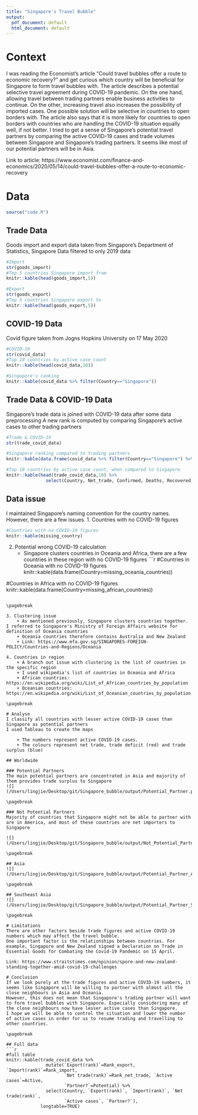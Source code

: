 ```yaml
---
title: "Singapore's Travel Bubble"
output:
  pdf_document: default
  html_document: default
---
```


# Context
I was reading the Economist's article "Could travel bubbles offer a route to economic recovery?" and get curious which country will be beneficial for Singapore to form travel bubbles with.
The article describes a potential selective travel agreement during COVID-19 pandemic. On the one hand, allowing travel between trading partners enable business activities to continue. On the other, increasing travel also increases the possibility of imported cases. One possible solution will be selective in countries to open borders with.
The article also says that it is more likely for countries to open borders with countries who are handling the COVID-19 situation equally well, if not better.
I tried to get a sense of Singapore's potential travel partners by comparing the active COVID-19 cases and trade volumes between Singapore and Singapore's trading partners. It seems like most of our potential partners will be in Asia.

Link to article: https://www.economist.com/finance-and-economics/2020/05/14/could-travel-bubbles-offer-a-route-to-economic-recovery

# Data
```r
source("code.R")
```

## Trade Data
Goods import and export data taken from Singapore's Department of Statistics, Singapore
Data filtered to only 2019 data
```r
#Import
str(goods_import)
#Top 5 countries Singapore import from
knitr::kable(head(goods_import,5))
```

\pagebreak

```r
#Export
str(goods_export)
#Top 5 countries Singapore export to
knitr::kable(head(goods_export,5))
```


## COVID-19 Data
Covid figure taken from Jogns Hopkins University on 17 May 2020
```r
#COVID-19
str(covid_data)
#Top 10 countries by active case count
knitr::kable(head(covid_data,10))
```

\pagebreak

```r
#Singapore's ranking
knitr::kable(covid_data %>% filter(Country=="Singapore"))
```


## Trade Data & COVID-19 Data
Singapore's trade data is joined with COVID-19 data after some data preprocessing
A new rank is computed by comparing Singapore's active cases to other trading partners
```r
#Trade & COVID-19
str(trade_covid_data)

#Singapore ranking compared to trading partners
knitr::kable(data.frame(covid_data %>% filter(Country=="Singapore") %>% select(-Rank), Rank=sg_rank))

#Top 10 countries by active case count, when compared to Singapore
knitr::kable(head(trade_covid_data,10) %>%
               select(Country, Net_trade, Confirmed, Deaths, Recovered, Active, Rank_covid))
```

## Data issue
I maintained Singapore's naming convention for the country names. However, there are a few issues.
1. Countries with no COVID-19 figures
```r
#Countries with no COVID-19 figures
knitr::kable(missing_country)
```

2. Potential wrong COVID-19 calculation
    + Singapore clusters countries in Oceania and Africa, there are a few countries in these region with no COVID-19 figures
```r
#Countries in Oceania with no COVID-19 figures
knitr::kable(data.frame(Country=missing_oceania_countries))

#Countries in Africa with no COVID-19 figures
knitr::kable(data.frame(Country=missing_african_countries))
```

\pagebreak

3. Clustering issue
    + As mentioned previously, Singapore clusters countries together. I referred to Singapore's Ministry of Foreign Affairs website for definition of Oceania countries
    + Oceania countries therefore contains Australia and New Zealand
    + Link: https://www.mfa.gov.sg/SINGAPORES-FOREIGN-POLICY/Countries-and-Regions/Oceania
    
4. Countries in region
    + A branch out issue with clustering is the list of countries in the specific region
    + I used wikipedia's list of countries in Oceania and Africa
    + African countries: https://en.wikipedia.org/wiki/List_of_African_countries_by_population
    + Oceanian countries: https://en.wikipedia.org/wiki/List_of_Oceanian_countries_by_population

\pagebreak

# Analyse
I classify all countries with lesser active COVID-19 cases than Singapore as potential partners
I used Tableau to create the maps

    + The numbers represent active COVID-19 cases.
    + The colours represent net trade, trade deficit (red) and trade surplus (blue)

## Worldwide

### Potential Partners
The main potential partners are concentrated in Asia and majority of them provides trade surplus to Singapore
![](/Users/lingjie/Desktop/git/Singapore_bubble/output/Potential_Partner.png)

\pagebreak

### Not Potential Partners
Majority of countries that Singapore might not be able to partner with are in America, and most of these countries are net importers to Singapore

![](/Users/lingjie/Desktop/git/Singapore_bubble/output/Not_Potential_Partner.png)

\pagebreak

## Asia
![](/Users/lingjie/Desktop/git/Singapore_bubble/output/Potential_Partner_Asia.png)

\pagebreak

## Southeast Asia
![](/Users/lingjie/Desktop/git/Singapore_bubble/output/Potential_Partner_SEAsia.png)

\pagebreak

# Limitations
There are other factors beside trade figures and active COVID-19 numbers which may affect the travel bubble.
One important factor is the relationships between countries. For example, Singapore and New Zealand signed a Declaration on Trade in Essential Goods for Combating the Covid-19 Pandemic on 15 April.

Link: https://www.straitstimes.com/opinion/spore-and-new-zealand-standing-together-amid-covid-19-challenges

# Conclusion
If we look purely at the trade figures and active COVID-19 numbers, it seems like Singapore will be willing to partner with almost all the close neighbours in Asia and Oceania.
However, this does not mean that Singapore's trading partner will want to form travel bubbles with Singapore. Especially considering many of the close neighbours now have lesser active cases than Singapore.
I hope we will be able to control the situation and lower the number of active cases in order for us to resume trading and travelling to other countries.

\pagebreak

## Full data
```r
#full table
knitr::kable(trade_covid_data %>% 
               mutate(`Export(rank)`=Rank_export, `Import(rank)`=Rank_import, 
                      `Net trade(rank)`=Rank_net_trade, `Active cases`=Active, 
                      `Partner?`=Potential) %>%
               select(Country, `Export(rank)`, `Import(rank)`, `Net trade(rank)`, 
                      `Active cases`, `Partner?`), 
             longtable=TRUE)
```








